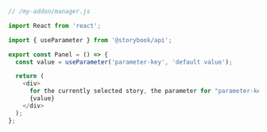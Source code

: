 ```js
// /my-addon/manager.js

import React from 'react';

import { useParameter } from '@storybook/api';

export const Panel = () => {
  const value = useParameter('parameter-key', 'default value');

  return (
    <div>
      for the currently selected story, the parameter for "parameter-key" is:
      {value}
    </div>
  );
};
```
